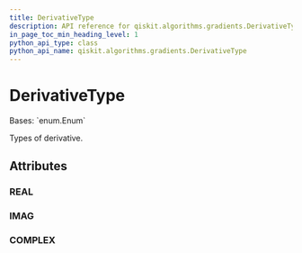 ```yaml
---
title: DerivativeType
description: API reference for qiskit.algorithms.gradients.DerivativeType
in_page_toc_min_heading_level: 1
python_api_type: class
python_api_name: qiskit.algorithms.gradients.DerivativeType
---
```


# DerivativeType

<Class id="qiskit.algorithms.gradients.DerivativeType" isDedicatedPage={true} github="https://github.com/qiskit/qiskit/tree/stable/0.23/qiskit/algorithms/gradients/utils.py" signature="DerivativeType(value)" modifiers="class">
  Bases: `enum.Enum`

  Types of derivative.

  ## Attributes

  ### REAL

  <Attribute id="qiskit.algorithms.gradients.DerivativeType.REAL" attributeValue="'real'" />

  ### IMAG

  <Attribute id="qiskit.algorithms.gradients.DerivativeType.IMAG" attributeValue="'imag'" />

  ### COMPLEX

  <Attribute id="qiskit.algorithms.gradients.DerivativeType.COMPLEX" attributeValue="'complex'" />
</Class>

